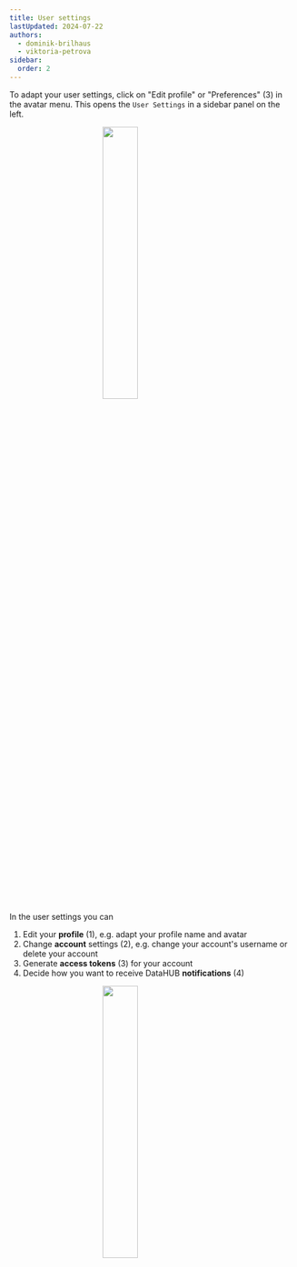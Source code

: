 ```yaml
---
title: User settings
lastUpdated: 2024-07-22
authors:
  - dominik-brilhaus
  - viktoria-petrova
sidebar:
  order: 2
---
```


To adapt your user settings, click on "Edit profile" or "Preferences" (3) in the avatar menu. 
This opens the `User Settings` in a sidebar panel on the left.
  

<img src={AvatarMenu.src} style="width:35%;display: block; margin: auto" />
 
In the user settings you can

1. Edit your **profile** (1), e.g. adapt your profile name and avatar
2. Change **account** settings (2), e.g. change your account's username or delete your account
3. Generate **access tokens** (3) for your account
4. Decide how you want to receive DataHUB **notifications** (4)



<img src={Prefs.src} style="width:35%;display: block; margin: auto" />
